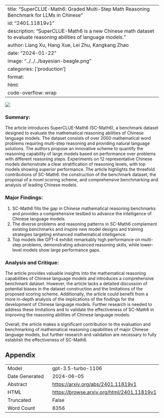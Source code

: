 
---
title: "SuperCLUE-Math6: Graded Multi-Step Math Reasoning Benchmark for LLMs in Chinese"
id: "2401.11819v1"
description: "SuperCLUE-Math6 is a new Chinese math dataset to evaluate reasoning abilities of language models."
author: Liang Xu, Hang Xue, Lei Zhu, Kangkang Zhao
date: "2024-01-22"
image: "../../../bayesian-beagle.png"
categories: ['production']
format:
  html:
    code-overflow: wrap
---

![](../../../bayesian-beagle.png)

### **Summary:**
The article introduces SuperCLUE-Math6 (SC-Math6), a benchmark dataset designed to evaluate the mathematical reasoning abilities of Chinese language models. The dataset consists of over 2000 mathematical word problems requiring multi-step reasoning and providing natural language solutions. The authors propose an innovative scheme to quantify the reasoning capability of large models based on performance over problems with different reasoning steps. Experiments on 12 representative Chinese models demonstrate a clear stratification of reasoning levels, with top models showing superior performance. The article highlights the threefold contributions of SC-Math6: the construction of the benchmark dataset, the proposal of a novel scoring scheme, and comprehensive benchmarking and analysis of leading Chinese models.

### Major Findings:
1. SC-Math6 fills the gap in Chinese mathematical reasoning benchmarks and provides a comprehensive testbed to advance the intelligence of Chinese language models.
2. The diverse problems and reasoning patterns in SC-Math6 complement existing benchmarks and inspire new model designs and training strategies targeting enhanced mathematical intelligence.
3. Top models like GPT-4 exhibit remarkably high performance on multi-step problems, demonstrating advanced reasoning skills, while lower-level models show large performance gaps.

### Analysis and Critique:
The article provides valuable insights into the mathematical reasoning capabilities of Chinese language models and introduces a comprehensive benchmark dataset. However, the article lacks a detailed discussion of potential biases in the dataset construction and the limitations of the proposed scoring scheme. Additionally, the article could benefit from a more in-depth analysis of the implications of the findings for the development of Chinese language models. Further research is needed to address these limitations and to validate the effectiveness of SC-Math6 in improving the reasoning abilities of Chinese language models. 

Overall, the article makes a significant contribution to the evaluation and benchmarking of mathematical reasoning capabilities of major Chinese language models, but further research and validation are necessary to fully establish the effectiveness of SC-Math6.

## Appendix

|          |          |
|----------|----------|
| Model     | gpt-3.5-turbo-1106       |
| Date Generated     | 2024-06-05       |
| Abstract | [https://arxiv.org/abs/2401.11819v1](https://arxiv.org/abs/2401.11819v1)        |
| HTML     | [https://browse.arxiv.org/html/2401.11819v1](https://browse.arxiv.org/html/2401.11819v1)       |
| Truncated       | False       |
| Word Count       | 8356       |